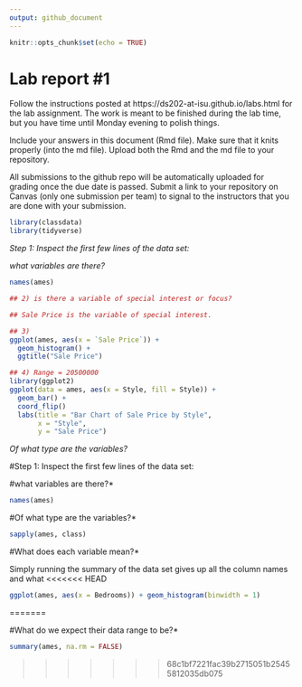 ```yaml
---
output: github_document
---
```


<!-- README.md is generated from README.Rmd. Please edit the README.Rmd file -->


```r
knitr::opts_chunk$set(echo = TRUE)
```

# Lab report #1

Follow the instructions posted at https://ds202-at-isu.github.io/labs.html for the lab assignment. The work is meant to be finished during the lab time, but you have time until Monday evening to polish things.

Include your answers in this document (Rmd file). Make sure that it knits properly (into the md file). Upload both the Rmd and the md file to your repository.  

All submissions to the github repo will be automatically uploaded for grading once the due date is passed.
Submit a link to your repository on Canvas (only one submission per team) to signal to the instructors that you are done with your submission.

```R

library(classdata)
library(tidyverse)

```


*Step 1: Inspect the first few lines of the data set:*

*what variables are there?*

```R
names(ames)
```


```r
## 2) is there a variable of special interest or focus?

## Sale Price is the variable of special interest.
```
```r
## 3)
ggplot(ames, aes(x = `Sale Price`)) + 
  geom_histogram() +
  ggtitle("Sale Price")
```

```r
## 4) Range = 20500000
library(ggplot2)
ggplot(data = ames, aes(x = Style, fill = Style)) +
  geom_bar() +
  coord_flip()
  labs(title = "Bar Chart of Sale Price by Style",
       x = "Style",
       y = "Sale Price")

```



*Of what type are the variables?*

#Step 1: Inspect the first few lines of the data set:

#what variables are there?*
```R
names(ames)
```
#Of what type are the variables?*


```R
sapply(ames, class)
```
#What does each variable mean?*



  Simply running the summary of the data set gives up all the column names and what
<<<<<<< HEAD
  
```r
ggplot(ames, aes(x = Bedrooms)) + geom_histogram(binwidth = 1)
```

=======

#What do we expect their data range to be?*
```R

summary(ames, na.rm = FALSE)

```
>>>>>>> 68c1bf7221fac39b2715051b25455812035db075

